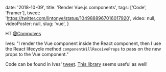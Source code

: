 
  date: '2018-10-09',
  title: 'Render Vue.js components',
  tags: ['Code', 'Framer'],
  tweet: 'https://twitter.com/lintonye/status/1049888967016017920',
  video: null,
  videoPoster: null,
  slug: 'vue',
}


HT [@CompuIves](https://twitter.com/CompuIves)

Ives: "I render the Vue component inside the React component, then I use the React lifecycle method `componentWillReceiveProps` to pass on the new props to the Vue component."

Code can be found in Ives' [tweet](https://twitter.com/CompuIves/status/1047860688402755584).
[This library](https://github.com/akxcv/vuera) seems useful as well!
